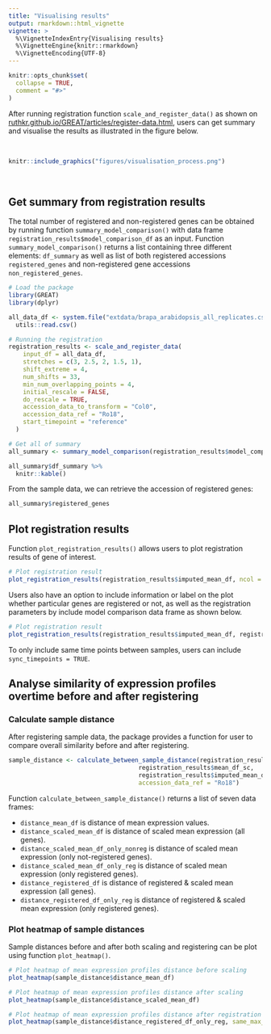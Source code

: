 ```yaml
---
title: "Visualising results"
output: rmarkdown::html_vignette
vignette: >
  %\VignetteIndexEntry{Visualising results}
  %\VignetteEngine{knitr::rmarkdown}
  %\VignetteEncoding{UTF-8}
---
```


```r
knitr::opts_chunk$set(
  collapse = TRUE,
  comment = "#>"
)
```

After running registration function `scale_and_register_data()` as shown on [ruthkr.github.io/GREAT/articles/register-data.html](https://ruthkr.github.io/GREAT/articles/register-data.html), users can get summary and visualise the results as illustrated in the figure below.

<br>

```r
knitr::include_graphics("figures/visualisation_process.png")
```

<br>

## Get summary from registration results

The total number of registered and non-registered genes can be obtained by running function `summary_model_comparison()` with data frame `registration_results$model_comparison_df` as an input. Function `summary_model_comparison()` returns a list containing three different elements: `df_summary` as well as list of both registered accessions `registered_genes` and non-registered gene accessions `non_registered_genes`. 

```r
# Load the package
library(GREAT)
library(dplyr)
```

```r
all_data_df <- system.file("extdata/brapa_arabidopsis_all_replicates.csv", package = "GREAT") %>%
  utils::read.csv()

# Running the registration
registration_results <- scale_and_register_data(
    input_df = all_data_df,
    stretches = c(3, 2.5, 2, 1.5, 1),
    shift_extreme = 4,
    num_shifts = 33,
    min_num_overlapping_points = 4,
    initial_rescale = FALSE,
    do_rescale = TRUE,
    accession_data_to_transform = "Col0",
    accession_data_ref = "Ro18",
    start_timepoint = "reference"
  )
```

```r
# Get all of summary
all_summary <- summary_model_comparison(registration_results$model_comparison_df)

all_summary$df_summary %>% 
  knitr::kable()
```


From the sample data, we can retrieve the accession of registered genes:

```r
all_summary$registered_genes
```

## Plot registration results

Function `plot_registration_results()` allows users to plot registration results of gene of interest. 

```r
# Plot registration result
plot_registration_results(registration_results$imputed_mean_df, ncol = 3)
```
Users also have an option to include information or label on the plot whether particular genes are registered or not, as well as the registration parameters by include model comparison data frame as shown below. 

```r
# Plot registration result
plot_registration_results(registration_results$imputed_mean_df, registration_results$model_comparison_df, ncol = 3)
```

To only include same time points between samples, users can include `sync_timepoints = TRUE`.

## Analyse similarity of expression profiles overtime before and after registering

### Calculate sample distance

After registering sample data, the package provides a function for user to compare overall similarity before and after registering. 

```r
sample_distance <- calculate_between_sample_distance(registration_results$mean_df, 
                                    registration_results$mean_df_sc, 
                                    registration_results$imputed_mean_df, 
                                    accession_data_ref = "Ro18")
```

Function `calculate_between_sample_distance()` returns a list of seven data frames: 

- `distance_mean_df` is distance of mean expression values.
- `distance_scaled_mean_df` is distance of scaled mean expression (all genes).
- `distance_scaled_mean_df_only_nonreg` is distance of scaled mean expression (only not-registered genes).
- `distance_scaled_mean_df_only_reg` is distance of scaled mean expression (only registered genes).
- `distance_registered_df` is distance of registered & scaled mean expression (all genes).
- `distance_registered_df_only_reg` is distance of registered & scaled mean expression (only registered genes).

### Plot heatmap of sample distances

Sample distances before and after both scaling and registering can be plot using function `plot_heatmap()`. 

```r
# Plot heatmap of mean expression profiles distance before scaling
plot_heatmap(sample_distance$distance_mean_df)
```

```r
# Plot heatmap of mean expression profiles distance after scaling
plot_heatmap(sample_distance$distance_scaled_mean_df)
```

```r
# Plot heatmap of mean expression profiles distance after registration process
plot_heatmap(sample_distance$distance_registered_df_only_reg, same_max_timepoint = TRUE, same_min_timepoint = TRUE)
```



